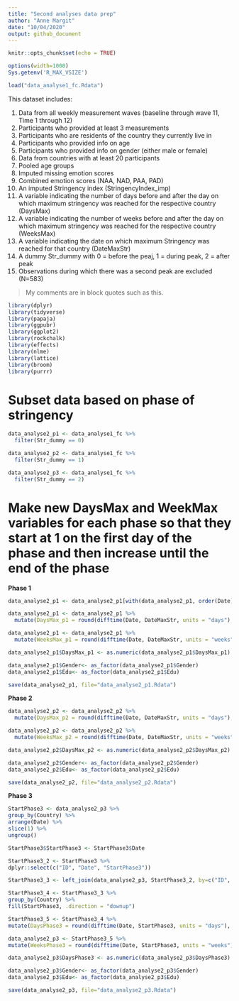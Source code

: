 ---
title: "Second analyses data prep"
author: "Anne Margit"
date: "10/04/2020"
output: github_document
---

```{r setup, include=FALSE}
knitr::opts_chunk$set(echo = TRUE)
```

```{r, set-options, echo=FALSE, cache= FALSE}
options(width=1000)
Sys.getenv('R_MAX_VSIZE')
```

```{r, results = "hide"}
load("data_analyse1_fc.Rdata")
```

This dataset includes:

1. Data from all weekly measurement waves (baseline through wave 11, Time 1 through 12) 
2. Participants who provided at least 3 measurements 
3. Participants who are residents of the country they currently live in
4. Participants who provided info on age
5. Participants who provided info on gender (either male or female)
6. Data from countries with at least 20 participants
7. Pooled age groups
8. Imputed missing emotion scores
9. Combined emotion scores (NAA, NAD, PAA, PAD)
10. An imputed Stringency index (StringencyIndex_imp) 
11. A variable indicating the number of days before and after the day on which maximum stringency was reached for the respective country (DaysMax)
12. A variable indicating the number of weeks before and after the day on which maximum stringency was reached for the respective country (WeeksMax)
13. A variable indicating the date on which maximum Stringency was reached for that country (DateMaxStr)
14. A dummy Str_dummy with 0 = before the peaj, 1 = during peak, 2 = after peak
15. Observations during which there was a second peak are excluded (N=583) 

> My comments are in block quotes such as this. 

```{r, message=F}
library(dplyr)
library(tidyverse)
library(papaja)
library(ggpubr)
library(ggplot2)
library(rockchalk)
library(effects)
library(nlme)
library(lattice)
library(broom)
library(purrr)
```

# Subset data based on phase of stringency
```{r, message=F, comment=NA}
data_analyse2_p1 <- data_analyse1_fc %>%
  filter(Str_dummy == 0)

data_analyse2_p2 <- data_analyse1_fc %>%
  filter(Str_dummy == 1)

data_analyse2_p3 <- data_analyse1_fc %>%
  filter(Str_dummy == 2)
```

# Make new DaysMax and WeekMax variables for each phase so that they start at 1 on the first day of the phase and then increase until the end of the phase

**Phase 1**
```{r, message=F, comment=NA}
data_analyse2_p1 <- data_analyse2_p1[with(data_analyse2_p1, order(Date)),]

data_analyse2_p1 <- data_analyse2_p1 %>%
  mutate(DaysMax_p1 = round(difftime(Date, DateMaxStr, units = "days"), digits=0))

data_analyse2_p1 <- data_analyse2_p1 %>%
  mutate(WeeksMax_p1 = round(difftime(Date, DateMaxStr, units = "weeks"), digits=0))

data_analyse2_p1$DaysMax_p1 <- as.numeric(data_analyse2_p1$DaysMax_p1)

data_analyse2_p1$Gender<- as_factor(data_analyse2_p1$Gender)
data_analyse2_p1$Edu<- as_factor(data_analyse2_p1$Edu)

save(data_analyse2_p1, file="data_analyse2_p1.Rdata")
```

**Phase 2**
```{r, message=F, comment=NA}
data_analyse2_p2 <- data_analyse2_p2 %>%
  mutate(DaysMax_p2 = round(difftime(Date, DateMaxStr, units = "days"), digits=0))

data_analyse2_p2 <- data_analyse2_p2 %>%
  mutate(WeeksMax_p2 = round(difftime(Date, DateMaxStr, units = "weeks"), digits=0))

data_analyse2_p2$DaysMax_p2 <- as.numeric(data_analyse2_p2$DaysMax_p2)

data_analyse2_p2$Gender<- as_factor(data_analyse2_p2$Gender)
data_analyse2_p2$Edu<- as_factor(data_analyse2_p2$Edu)

save(data_analyse2_p2, file="data_analyse2_p2.Rdata")
```

**Phase 3**
```{r, message=F, comment=NA}
StartPhase3 <- data_analyse2_p3 %>% 
group_by(Country) %>%
arrange(Date) %>%
slice(1) %>%
ungroup()

StartPhase3$StartPhase3 <- StartPhase3$Date

StartPhase3_2 <- StartPhase3 %>%
dplyr::select(c("ID", "Date", "StartPhase3"))

StartPhase3_3 <- left_join(data_analyse2_p3, StartPhase3_2, by=c("ID", "Date"))

StartPhase3_4 <- StartPhase3_3 %>%
group_by(Country) %>%
fill(StartPhase3, .direction = "downup")

StartPhase3_5 <- StartPhase3_4 %>%
mutate(DaysPhase3 = round(difftime(Date, StartPhase3, units = "days"), digits=0))

data_analyse2_p3 <- StartPhase3_5 %>%
mutate(WeeksPhase3 = round(difftime(Date, StartPhase3, units = "weeks"), digits=0))

data_analyse2_p3$DaysPhase3 <- as.numeric(data_analyse2_p3$DaysPhase3)

data_analyse2_p3$Gender<- as_factor(data_analyse2_p3$Gender)
data_analyse2_p3$Edu<- as_factor(data_analyse2_p3$Edu)

save(data_analyse2_p3, file="data_analyse2_p3.Rdata")
```


